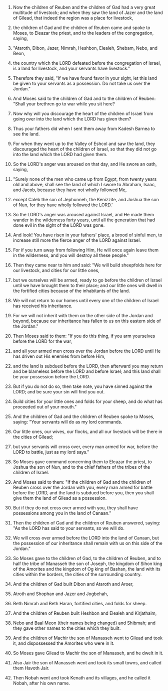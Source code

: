 
1. Now the children of Reuben and the children of Gad had a very great multitude of livestock; and when they saw the land of Jazer and the land of Gilead, that indeed the region was a place for livestock,

2. the children of Gad and the children of Reuben came and spoke to Moses, to Eleazar the priest, and to the leaders of the congregation, saying,

3. "Ataroth, Dibon, Jazer, Nimrah, Heshbon, Elealeh, Shebam, Nebo, and Beon,

4. the country which the LORD defeated before the congregation of Israel, is a land for livestock, and your servants have livestock."

5. Therefore they said, "If we have found favor in your sight, let this land be given to your servants as a possession. Do not take us over the Jordan."

6. And Moses said to the children of Gad and to the children of Reuben: "Shall your brethren go to war while you sit here?

7. Now why will you discourage the heart of the children of Israel from going over into the land which the LORD has given them?

8. Thus your fathers did when I sent them away from Kadesh Barnea to see the land.

9. For when they went up to the Valley of Eshcol and saw the land, they discouraged the heart of the children of Israel, so that they did not go into the land which the LORD had given them.

10. So the LORD's anger was aroused on that day, and He swore an oath, saying,

11. "Surely none of the men who came up from Egypt, from twenty years old and above, shall see the land of which I swore to Abraham, Isaac, and Jacob, because they have not wholly followed Me,

12. except Caleb the son of Jephunneh, the Kenizzite, and Joshua the son of Nun, for they have wholly followed the LORD.'

13. So the LORD's anger was aroused against Israel, and He made them wander in the wilderness forty years, until all the generation that had done evil in the sight of the LORD was gone.

14. And look! You have risen in your fathers' place, a brood of sinful men, to increase still more the fierce anger of the LORD against Israel.

15. For if you turn away from following Him, He will once again leave them in the wilderness, and you will destroy all these people."

16. Then they came near to him and said: "We will build sheepfolds here for our livestock, and cities for our little ones,

17. but we ourselves will be armed, ready to go before the children of Israel until we have brought them to their place; and our little ones will dwell in the fortified cities because of the inhabitants of the land.

18. We will not return to our homes until every one of the children of Israel has received his inheritance.

19. For we will not inherit with them on the other side of the Jordan and beyond, because our inheritance has fallen to us on this eastern side of the Jordan."

20. Then Moses said to them: "If you do this thing, if you arm yourselves before the LORD for the war,

21. and all your armed men cross over the Jordan before the LORD until He has driven out His enemies from before Him,

22. and the land is subdued before the LORD, then afterward you may return and be blameless before the LORD and before Israel; and this land shall be your possession before the LORD.

23. But if you do not do so, then take note, you have sinned against the LORD; and be sure your sin will find you out.

24. Build cities for your little ones and folds for your sheep, and do what has proceeded out of your mouth."

25. And the children of Gad and the children of Reuben spoke to Moses, saying: "Your servants will do as my lord commands.

26. Our little ones, our wives, our flocks, and all our livestock will be there in the cities of Gilead;

27. but your servants will cross over, every man armed for war, before the LORD to battle, just as my lord says."

28. So Moses gave command concerning them to Eleazar the priest, to Joshua the son of Nun, and to the chief fathers of the tribes of the children of Israel.

29. And Moses said to them: "If the children of Gad and the children of Reuben cross over the Jordan with you, every man armed for battle before the LORD, and the land is subdued before you, then you shall give them the land of Gilead as a possession.

30. But if they do not cross over armed with you, they shall have possessions among you in the land of Canaan."

31. Then the children of Gad and the children of Reuben answered, saying: "As the LORD has said to your servants, so we will do.

32. We will cross over armed before the LORD into the land of Canaan, but the possession of our inheritance shall remain with us on this side of the Jordan."

33. So Moses gave to the children of Gad, to the children of Reuben, and to half the tribe of Manasseh the son of Joseph, the kingdom of Sihon king of the Amorites and the kingdom of Og king of Bashan, the land with its cities within the borders, the cities of the surrounding country.

34. And the children of Gad built Dibon and Ataroth and Aroer,

35. Atroth and Shophan and Jazer and Jogbehah,

36. Beth Nimrah and Beth Haran, fortified cities, and folds for sheep.

37. And the children of Reuben built Heshbon and Elealeh and Kirjathaim,

38. Nebo and Baal Meon (their names being changed) and Shibmah; and they gave other names to the cities which they built.

39. And the children of Machir the son of Manasseh went to Gilead and took it, and dispossessed the Amorites who were in it.

40. So Moses gave Gilead to Machir the son of Manasseh, and he dwelt in it.

41. Also Jair the son of Manasseh went and took its small towns, and called them Havoth Jair.

42. Then Nobah went and took Kenath and its villages, and he called it Nobah, after his own name.


